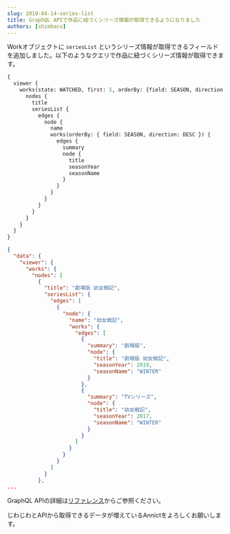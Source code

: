 ```yaml
---
slug: 2019-04-14-series-list
title: GraphQL APIで作品に紐づくシリーズ情報が取得できるようになりました
authors: [shimbaco]
---
```


Workオブジェクトに `seriesList` というシリーズ情報が取得できるフィールドを追加しました。以下のようなクエリで作品に紐づくシリーズ情報が取得できます。

```graphql
{
  viewer {
    works(state: WATCHED, first: 5, orderBy: {field: SEASON, direction: DESC}) {
      nodes {
        title
        seriesList {
          edges {
            node {
              name
              works(orderBy: { field: SEASON, direction: DESC }) {
                edges {
                  summary
                  node {
                    title
                    seasonYear
                    seasonName
                  }
                }
              }
            }
          }
        }
      }
    }
  }
}
```

```json
{
  "data": {
    "viewer": {
      "works": {
        "nodes": [
          {
            "title": "劇場版 幼女戦記",
            "seriesList": {
              "edges": [
                {
                  "node": {
                    "name": "幼女戦記",
                    "works": {
                      "edges": [
                        {
                          "summary": "劇場版",
                          "node": {
                            "title": "劇場版 幼女戦記",
                            "seasonYear": 2019,
                            "seasonName": "WINTER"
                          }
                        },
                        {
                          "summary": "TVシリーズ",
                          "node": {
                            "title": "幼女戦記",
                            "seasonYear": 2017,
                            "seasonName": "WINTER"
                          }
                        }
                      ]
                    }
                  }
                }
              ]
            }
          },
...
```

GraphQL APIの詳細は<a href="/graphql-api/reference/object/work/">リファレンス</a>からご参照ください。

じわじわとAPIから取得できるデータが増えているAnnictをよろしくお願いします。
